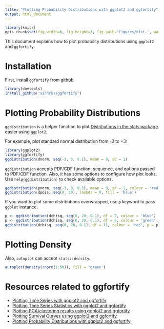 ```yaml
---
title: "Plotting Probability Distributions with ggplot2 and ggfortify"
output: html_document
---
```


```r
library(knitr)
opts_chunk$set(fig.width=6, fig.height=3, fig.path='figures/dist-', warning=FALSE)
```

This document explains how to plot probability distributions using `ggplot2` and `ggfortify`. 

# Installation

First, install `ggfortify` from [github](https://github.com/sinhrks/ggfortify).

```r
library(devtools)
install_github('sinhrks/ggfortify')
```

# Plotting Probability Distributions

`ggdistribution` is a helper function to plot [Distributions in the stats package](https://stat.ethz.ch/R-manual/R-devel/library/stats/html/Distributions.html) easier using `ggplot2`.

For example, plot standard normal distribution from -3 to +3:

```r
library(ggplot2)
library(ggfortify)
ggdistribution(dnorm, seq(-3, 3, 0.1), mean = 0, sd = 1)
```

`ggdistribution` accepts PDF/CDF function, sequence, and options passed to PDF/CDF function. Also, it has some options to configure how plot looks. Use `help(ggdistribution)` to check available options.

```r
ggdistribution(pnorm, seq(-3, 3, 0.1), mean = 0, sd = 1, colour = 'red')
ggdistribution(dpois, seq(0, 20), lambda = 9, fill = 'blue')
```

If you want to plot some distributions overwrapped, use `p` keyword to pass `ggplot` instance.

```r
p <- ggdistribution(dchisq, seq(0, 20, 0.1), df = 7, colour = 'blue')
p <- ggdistribution(dchisq, seq(0, 20, 0.1), df = 9, colour = 'green', p = p)
ggdistribution(dchisq, seq(0, 20, 0.1), df = 11, colour = 'red', p = p)
```

# Plotting Density

Also, `autoplot` can accept `stats::density`.

```r
autoplot(density(rnorm(1:50)), fill = 'green')
```

# Resources related to ggfortify

* [Plotting Time Series with ggplot2 and ggfortify](http://rpubs.com/sinhrks/plot_ts)
* [Plotting Time Series Statistics with ggplot2 and ggfortify](http://rpubs.com/sinhrks/plot_tsstats)
* [Plotting PCA/clustering results using ggplot2 and ggfortify](http://rpubs.com/sinhrks/plot_pca)
* [Plotting Survival Curves using ggplot2 and ggfortify](http://rpubs.com/sinhrks/plot_surv)
* [Plotting Probability Distributions with ggplot2 and ggfortify](http://rpubs.com/sinhrks/plot_dist)